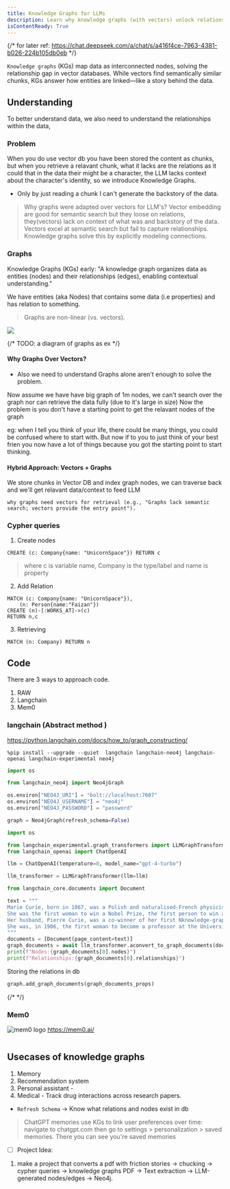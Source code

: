 ```yaml
---
title: Knowledge Graphs for LLMs
description: Learn why knowledge graphs (with vectors) unlock relationships in AI data and they solve Context Gaps. Includes Cypher queries, LangChain code, and use cases.
isContentReady: True 
---
```


{/* for later ref: https://chat.deepseek.com/a/chat/s/a416f4ce-7963-4381-b026-224b105db0eb  */}

`Knowledge graphs` (KGs) map data as interconnected nodes, solving the relationship gap in vector databases. While vectors find semantically similar chunks, KGs answer how entities are linked—like a story behind the data.


## Understanding

To better understand data, we also need to understand the relationships within  the data,

### Problem
When you do use vector db you have been stored the content as chunks, but when you retrieve a relavant chunk, what it lacks are the relations as it could that in the data their might be a character, the LLM lacks context about the character's identity, so we introduce Knowledge Graphs.

* Only by just reading a chunk I can't generate the backstory of the data.

> Why graphs were adapted over vectors for LLM's?
> Vector embedding are good for semantic search  but they loose on relations, they(vectors) lack on context of what was and backstory of the data.
> Vectors excel at semantic search but fail to capture relationships. Knowledge graphs solve this by explicitly modeling connections.



### Graphs
Knowledge Graphs (KGs) early: "A knowledge graph organizes data as entities (nodes) and their relationships (edges), enabling contextual understanding."

We have entities (aka Nodes) that contains some data (i.e properties) and has relation to something.

> Graphs are non-linear (vs. vectors).


![](./assets/knowledge-graph-representations.png)

{/* TODO: a diagram of graphs as ex */}


#### Why Graphs Over Vectors?

* Also we need to understand Graphs alone aren't enough to solve the problem.

Now assume we have have big graph of 1m nodes, we can't search over the graph nor can retrieve the data fully (due to it's large in size) 
Now the problem is you don't have a starting point to get the relavant nodes of the graph

eg: when I tell you think of your life, there could be many things, you could be confused where to start with. But now if to you to just think of your best frien you now have a lot of things because you got the starting point to start thinking.

#### Hybrid Approach: Vectors + Graphs

We store chunks in Vector DB and index graph nodes, we can traverse back and we'll get relavant data/context to feed LLM



    why graphs need vectors for retrieval (e.g., "Graphs lack semantic search; vectors provide the entry point").


### Cypher queries

1. Create nodes
```
CREATE (c: Company{name: "UnicornSpace"}) RETURN c
```
> where c is variable name, Company is the type/label and name is property 


2. Add Relation
```
MATCH (c: Company{name: "UnicornSpace"}), 
    (n: Person{name:"Faizan"})
CREATE (n)-[:WORKS_AT]->(c)
RETURN n,c
```

3. Retrieving
```
MATCH (n: Company) RETURN n
```


## Code
There are 3 ways to approach code.
1.  RAW
2. Langchain
3. Mem0


### langchain (Abstract method  )

https://python.langchain.com/docs/how_to/graph_constructing/


```shell
%pip install --upgrade --quiet  langchain langchain-neo4j langchain-openai langchain-experimental neo4j
```


```py
import os

from langchain_neo4j import Neo4jGraph

os.environ["NEO4J_URI"] = "bolt://localhost:7687"
os.environ["NEO4J_USERNAME"] = "neo4j"
os.environ["NEO4J_PASSWORD"] = "password"

graph = Neo4jGraph(refresh_schema=False)

```
```py
import os

from langchain_experimental.graph_transformers import LLMGraphTransformer
from langchain_openai import ChatOpenAI

llm = ChatOpenAI(temperature=0, model_name="gpt-4-turbo")

llm_transformer = LLMGraphTransformer(llm=llm)

```



```py
from langchain_core.documents import Document

text = """
Marie Curie, born in 1867, was a Polish and naturalised-French physicist and chemist who conducted pioneering research on radioactivity.
She was the first woman to win a Nobel Prize, the first person to win a Nobel Prize twice, and the only person to win a Nobel Prize in two scientific fields.
Her husband, Pierre Curie, was a co-winner of her first Nknowledge-graph-representations.pngobel Prize, making them the first-ever married couple to win the Nobel Prize and launching the Curie family legacy of five Nobel Prizes.
She was, in 1906, the first woman to become a professor at the University of Paris.
"""
documents = [Document(page_content=text)]
graph_documents = await llm_transformer.aconvert_to_graph_documents(documents)
print(f"Nodes:{graph_documents[0].nodes}")
print(f"Relationships:{graph_documents[0].relationships}")

```



Storing the relations in db
```py
graph.add_graph_documents(graph_documents_props)

```
{/* <Mermaid
  chart="
graph TD;
subgraph AA [Consumers]
A[Mobile app];
B[Web app];
C[Node.js client];
end
subgraph BB [Services]
E[REST API];
F[GraphQL API];
G[SOAP API];
end
Z[GraphQL API];
A --> Z;
B --> Z;
C --> Z;
Z --> E;
Z --> F;
Z --> G;"
/> */}


### Mem0
![mem0 logo](https://avatars.githubusercontent.com/u/137054526?s=200&v=4)
https://mem0.ai/

```py

```


## Usecases of knowledge graphs

1. Memory
2. Recommendation system
3. Personal assistant -
4. Medical - Track drug interactions across research papers.

* `Refresh Schema` -> Know what relations and nodes exist in db

> ChatGPT memories use KGs to link user preferences over time: navigate to chatgpt.com then go to settings > personalization > saved memories. There you can see you're saved memories

- [ ] Project Idea: 

1. make a project that converts a pdf with friction stories -> chucking -> cypher queries -> knowledge graphs
 PDF → Text extraction → LLM-generated nodes/edges → Neo4j.

